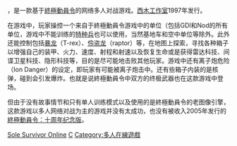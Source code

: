 {{noteTA
|G1=Games
|G2=C&C
}}
{{Unreferenced |time=2007-11-04T02:18:22+00:00 }}
{{Vgname|終極動員令：十面埋伏|en='''Command & Conquer: Sole Survivor Online'''|cn=命令与征服：最后的幸存者|tw=終極動員令：十面埋伏|aka-tw=終極動員令：最後的倖存者}}，是一款基于[[終極動員令|終極動員令]]的网络多人对战游戏。[[西木工作室|西木工作室]]1997年发行。

在游戏中，玩家操控一个来自于終極動員令游戏中的单位（包括GDI和Nod的所有单位，游戏中不能训练的[[特种兵|特种兵]]也可以使用，当然基地车和空中单位等除外。此外还能控制包括[[暴龙|暴龙]]（T-rex）、[[伶盗龙|伶盗龙]]（raptor）等，在地图上探索，寻找各种箱子以增强自己的装甲、火力、速度、射程和射速以及恢复生命或是获得雷达科技、间谍卫星科技、隐形科技等，目的是尽可能地击败其他玩家。游戏中还有离子炮危险（Ion Danger）的设定，即玩家有可能被离子炮击中。还有些箱子内装的是核弹，碰到会引发爆炸。也就是说終極動員令中双方的终极武器也在这款游戏中登场。

但由于没有故事情节和只有单人训练模式以及使用的是終極動員令的老图像引擎，这款游戏以多人网络对战为主的游戏并没有太成功，也没有被收入2005年发行的[[終極動員令：十周年纪念版|終極動員令：十周年纪念版]]。

{{Command & Conquer}}
{{acg-stub}}

[[Category:終極動員令系列電子遊戲|Sole Survivor Online]]
[[Category:1997年电子游戏|C]]
[[Category:多人在線遊戲|Category:多人在線遊戲]]